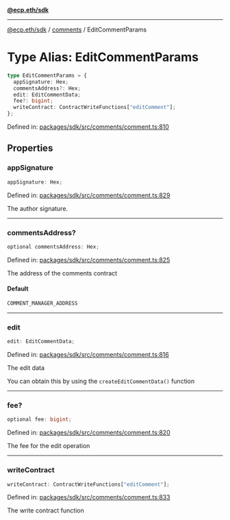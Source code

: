 [**@ecp.eth/sdk**](../../index.mdx)

***

[@ecp.eth/sdk](/sdk-reference/index.mdx) / [comments](/sdk-reference/comments/index.mdx) / EditCommentParams

# Type Alias: EditCommentParams

```ts
type EditCommentParams = {
  appSignature: Hex;
  commentsAddress?: Hex;
  edit: EditCommentData;
  fee?: bigint;
  writeContract: ContractWriteFunctions["editComment"];
};
```

Defined in: [packages/sdk/src/comments/comment.ts:810](https://github.com/ecp-eth/comments-monorepo/blob/main/packages/sdk/src/comments/comment.ts#L810)

## Properties

### appSignature

```ts
appSignature: Hex;
```

Defined in: [packages/sdk/src/comments/comment.ts:829](https://github.com/ecp-eth/comments-monorepo/blob/main/packages/sdk/src/comments/comment.ts#L829)

The author signature.

***

### commentsAddress?

```ts
optional commentsAddress: Hex;
```

Defined in: [packages/sdk/src/comments/comment.ts:825](https://github.com/ecp-eth/comments-monorepo/blob/main/packages/sdk/src/comments/comment.ts#L825)

The address of the comments contract

#### Default

```ts
COMMENT_MANAGER_ADDRESS
```

***

### edit

```ts
edit: EditCommentData;
```

Defined in: [packages/sdk/src/comments/comment.ts:816](https://github.com/ecp-eth/comments-monorepo/blob/main/packages/sdk/src/comments/comment.ts#L816)

The edit data

You can obtain this by using the `createEditCommentData()` function

***

### fee?

```ts
optional fee: bigint;
```

Defined in: [packages/sdk/src/comments/comment.ts:820](https://github.com/ecp-eth/comments-monorepo/blob/main/packages/sdk/src/comments/comment.ts#L820)

The fee for the edit operation

***

### writeContract

```ts
writeContract: ContractWriteFunctions["editComment"];
```

Defined in: [packages/sdk/src/comments/comment.ts:833](https://github.com/ecp-eth/comments-monorepo/blob/main/packages/sdk/src/comments/comment.ts#L833)

The write contract function

